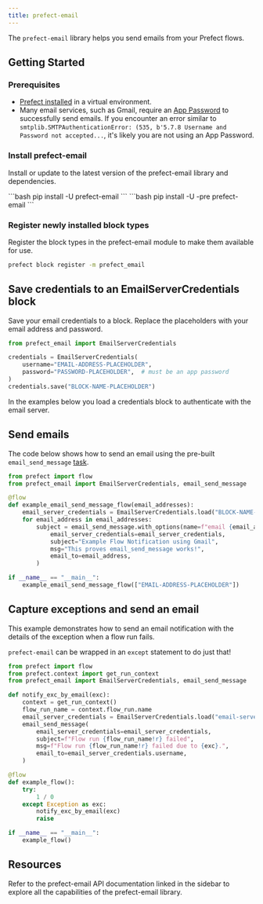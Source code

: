 ```yaml
---
title: prefect-email
---
```


The `prefect-email` library helps you send emails from your Prefect flows.

## Getting Started

### Prerequisites

- [Prefect installed](/3.0rc/get-started/install/) in a virtual environment.
- Many email services, such as Gmail, require an [App Password](https://support.google.com/accounts/answer/185833) to successfully send emails.
    If you encounter an error similar to `smtplib.SMTPAuthenticationError: (535, b'5.7.8 Username and Password not accepted...`, it's likely you are not using an App Password.

### Install prefect-email


Install or update to the latest version of the prefect-email library and dependencies.

<Tabs>
    <Tab title="Prefect 2">
    ```bash
    pip install -U prefect-email
    ```
    </Tab>
    <Tab title="Prefect 3">
    ```bash
    pip install -U -pre prefect-email
    ```
    </Tab>
</Tabs>

### Register newly installed block types

Register the block types in the prefect-email module to make them available for use.

```bash
prefect block register -m prefect_email
```

## Save credentials to an EmailServerCredentials block

Save your email credentials to a block.
Replace the placeholders with your email address and password.

```python
from prefect_email import EmailServerCredentials

credentials = EmailServerCredentials(
    username="EMAIL-ADDRESS-PLACEHOLDER",
    password="PASSWORD-PLACEHOLDER",  # must be an app password
)
credentials.save("BLOCK-NAME-PLACEHOLDER")
```

In the examples below you load a credentials block to authenticate with the email server.

## Send emails

The code below shows how to send an email using the pre-built `email_send_message` [task](https://docs.prefect.io/latest/develop/write-tasks/).

```python
from prefect import flow
from prefect_email import EmailServerCredentials, email_send_message

@flow
def example_email_send_message_flow(email_addresses):
    email_server_credentials = EmailServerCredentials.load("BLOCK-NAME-PLACEHOLDER")
    for email_address in email_addresses:
        subject = email_send_message.with_options(name=f"email {email_address}").submit(
            email_server_credentials=email_server_credentials,
            subject="Example Flow Notification using Gmail",
            msg="This proves email_send_message works!",
            email_to=email_address,
        )

if __name__ == "__main__":
    example_email_send_message_flow(["EMAIL-ADDRESS-PLACEHOLDER"])
```

## Capture exceptions and send an email

This example demonstrates how to send an email notification with the details of the exception when a flow run fails.

`prefect-email` can be wrapped in an `except` statement to do just that!

```python
from prefect import flow
from prefect.context import get_run_context
from prefect_email import EmailServerCredentials, email_send_message

def notify_exc_by_email(exc):
    context = get_run_context()
    flow_run_name = context.flow_run.name
    email_server_credentials = EmailServerCredentials.load("email-server-credentials")
    email_send_message(
        email_server_credentials=email_server_credentials,
        subject=f"Flow run {flow_run_name!r} failed",
        msg=f"Flow run {flow_run_name!r} failed due to {exc}.",
        email_to=email_server_credentials.username,
    )

@flow
def example_flow():
    try:
        1 / 0
    except Exception as exc:
        notify_exc_by_email(exc)
        raise

if __name__ == "__main__":
    example_flow()
```

## Resources

Refer to the prefect-email API documentation linked in the sidebar to explore all the capabilities of the prefect-email library.
